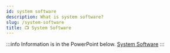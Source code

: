 ```yaml
---
id: system software
description: What is system software?
slug: /system-software
title: 📺 System Software
---
```



:::info Information is in the PowerPoint below.
[System Software](http://cdn.nayan.gq/System%20Software.pptx)
:::